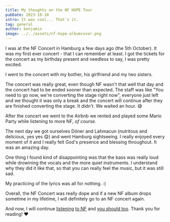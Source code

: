 ```yaml
---
title: My thoughts on the NF HOPE Tour
pubDate: 2023-10-10
intro: It was cool... That's it.
tag: general
author: benjamin
image: ../../assets/nf-hope-albumcover.png
---
```


I was at the NF Concert in Hamburg a few days ago (the 5th October). It was my first ever concert - that I can remember at least.
I got the tickets for the concert as my birthday present and needless to say, I was pretty excited.

I went to the concert with my bother, his girlfriend and my two sisters.

The concert was really great, even though NF wasn't that well that day and the concert had to be ended sooner than expected.
The staff was like "You need to go now, we're converting the stage right now", everyone just left and we thought it was only a break and the concert will continue after they are finished converting the stage. It didn't. We waited an hour. 😅

After the concert we went to the Airbnb we rented and played some Mario Party while listening to more NF, *of course.*

<YouTube id="ENuy-aVR1-U" playlabel="Play the video" />

The next day we got ourselves Döner and Lahmacun (nutritous and delicious, yes yes 😋) and went Hamburg sightseeing.
I really enjoyed every moment of it and I really felt God's presence and blessing throughout. It was an amazing day.

<YouTube id="VdlKWdCSbXI" playlabel="Play the video" />

One thing I found kind of disappointing was that the bass was really loud while drowining the vocals and the more quiet instruments. I understand why they did it like that, so that you can really feel the music, but it was still sad.

My practicing of the lyrics was all for nothing. :(

<YouTube id="pNvuhQ2HLnQ" playlabel="Play the video"/>

Overall, the NF Concert was really dope and if a new NF album drops sometime in my lifetime, I will definitely go to an NF concert again.

And now, I will continue [listening](https://www.youtube.com/watch?v=vhumOLNSSJY) [to NF](https://www.youtube.com/watch?v=j__VYXZ-5Cw) and [you should too](https://www.youtube.com/watch?v=-YAWbuWP4yc). Thank you for reading! ❤️